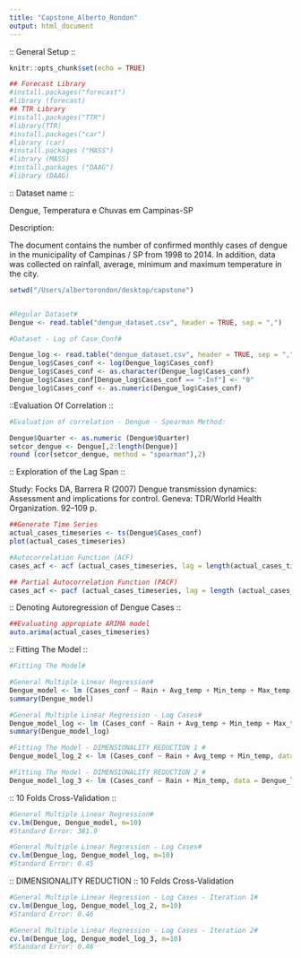 ```yaml
---
title: "Capstone_Alberto_Rondon"
output: html_document
---
```


:: General Setup ::

```r
knitr::opts_chunk$set(echo = TRUE)

## Forecast Library
#install.packages("forecast")
#library (forecast)
## TTR Library
#install.packages("TTR")
#library(TTR)
#install.packages("car")
#library (car)
#install.packages ("MASS")
#library (MASS)
#install.packages ("DAAG")
#library (DAAG)
```

:: Dataset name ::

Dengue, Temperatura e Chuvas em Campinas-SP

Description:

The document contains the number of confirmed monthly cases of dengue in the municipality of Campinas / SP from 1998 to 2014. In addition, data was collected on rainfall, average, minimum and maximum temperature in the city.

```r
setwd("/Users/albertorondon/desktop/capstone")


#Regular Dataset#
Dengue <- read.table("dengue_dataset.csv", header = TRUE, sep = ",")

#Dataset - Log of Case_Conf#

Dengue_log <- read.table("dengue_dataset.csv", header = TRUE, sep = ",")
Dengue_log$Cases_conf <- log(Dengue_log$Cases_conf)
Dengue_log$Cases_conf <- as.character(Dengue_log$Cases_conf)
Dengue_log$Cases_conf[Dengue_log$Cases_conf == "-Inf"] <- "0"
Dengue_log$Cases_conf <- as.numeric(Dengue_log$Cases_conf)

```

::Evaluation Of Correlation :: 

```r

#Evaluation of correlation - Dengue - Spearman Method:

Dengue$Quarter <- as.numeric (Dengue$Quarter)
setcor_dengue <- Dengue[,2:length(Dengue)] 
round (cor(setcor_dengue, method = "spearman"),2)

```

:: Exploration of the Lag Span ::

Study: Focks DA, Barrera R (2007) Dengue transmission dynamics: Assessment and implications for control. Geneva: TDR/World Health Organization. 92–109 p.

```r

##Generate Time Series
actual_cases_timeseries <- ts(Dengue$Cases_conf)
plot(actual_cases_timeseries)

#Autocorrelation Function (ACF)
cases_acf <- acf (actual_cases_timeseries, lag = length(actual_cases_timeseries)-1, pl = TRUE)

## Partial Autocorrelation Function (PACF)
cases_acf <- pacf (actual_cases_timeseries, lag = length (actual_cases_timeseries)-1, pl = TRUE)

```

:: Denoting Autoregression of Dengue Cases ::

```r
##Evaluating appropiate ARIMA model
auto.arima(actual_cases_timeseries)
```

:: Fitting The Model ::

```r
#Fitting The Model#

#General Multiple Linear Regression#
Dengue_model <- lm (Cases_conf ~ Rain + Avg_temp + Min_temp + Max_temp, data = Dengue)
summary(Dengue_model)

#General Multiple Linear Regression - Log Cases#
Dengue_model_log <- lm (Cases_conf ~ Rain + Avg_temp + Min_temp + Max_temp, data = Dengue_log)
summary(Dengue_model_log)

```

```r
#Fitting The Model - DIMENSIONALITY REDUCTION 1 #
Dengue_model_log_2 <- lm (Cases_conf ~ Rain + Avg_temp + Min_temp, data = Dengue_log)

#Fitting The Model - DIMENSIONALITY REDUCTION 2 #
Dengue_model_log_3 <- lm (Cases_conf ~ Rain + Min_temp, data = Dengue_log)

```


:: 10 Folds Cross-Validation ::


```r

#General Multiple Linear Regression#
cv.lm(Dengue, Dengue_model, m=10)
#Standard Error: 381.9 

#General Multiple Linear Regression - Log Cases#
cv.lm(Dengue_log, Dengue_model_log, m=10)
#Standard Error: 0.45


```

:: DIMENSIONALITY REDUCTION  ::
   10 Folds Cross-Validation 

```r
#General Multiple Linear Regression - Log Cases - Iteration 1#
cv.lm(Dengue_log, Dengue_model_log_2, m=10)
#Standard Error: 0.46
```
```r
#General Multiple Linear Regression - Log Cases - Iteration 2#
cv.lm(Dengue_log, Dengue_model_log_3, m=10)
#Standard Error: 0.46
```
